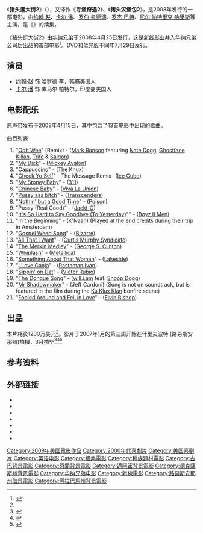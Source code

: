 {{Infobox film
| name           = 猪头逛大街2
| original_name  = {{lang|en|''Harold & Kumar Escape from Guantanamo Bay''}}
| image          = Harold and Kumar 2 poster.jpg
| caption        = 海报
| alt            = Two rabbits in orange jumpsuits behind a wire fence.
| director       = [[Jon_Hurwitz|Jon Hurwitz]] <br />[[Hayden_Schlossberg|Hayden Schlossberg]]
| producer       = Jon Hurwitz <br />Hayden Schlossberg
| writer         = Jon Hurwitz <br />Hayden Schlossberg
| starring       = [[约翰·赵|约翰·赵]] <br />[[卡尔·潘|卡尔·潘]] <br />[[罗伯·考德瑞|罗伯·考德瑞]] <br />[[尼尔·帕特里克·哈里斯|尼尔·帕特里克·哈里斯]]
| music          = [[George_S._Clinton|George S. Clinton]]
| cinematography = [[Daryn_Okada|Daryn Okada]]
| editing        = Jeff Freeman
| studio         = [[Mandate_Pictures|Mandate Pictures]]
| distributor    = [[华纳兄弟|华纳兄弟]] <br />[[New_Line_Cinema|New Line Cinema]]
| released       = {{Start date|2008|04|25}}
| runtime        = '''Theatrical cut''' <br />102 minutes <br />'''Unrated cut'''<br />107 minutes
| country        = {{美國電影產地}}
| language       = English
| budget         = $12,000,000
| gross          = $67,813,470 
| preceded_by    = 《{{link-en|猪头逛大街|Harold & Kumar Go to White Castle}}》
| followed_by    = 《[[猪头逛大街3|猪头逛大街3]]》
}}
《'''猪头逛大街2'''》（{{lang-en|''Harold & Kumar Escape from Guantanamo Bay''}}），又译作《'''寻堡奇遇2'''》、《'''猪头汉堡包2'''》，是2008年发行的一部电影，由[[约翰·赵|约翰·赵]]、[[卡尔·潘|卡尔·潘]]、[[罗伯·考德瑞|罗伯·考德瑞]]、[[罗杰·巴特|罗杰·巴特]]、[[尼尔·帕特里克·哈里斯|尼尔·帕特里克·哈里斯]]等主演，是《{{link-en|猪头逛大街|Harold & Kumar Go to White Castle}}》的续集。

《猪头逛大街2》由[[华纳兄弟|华纳兄弟]]于2008年4月25日发行，这是[[新线影业|新线影业]]并入华纳兄弟公司后出品的首部电影<ref name="variety-babymama">{{cite news
| url = http://www.variety.com/article/VR1117984712.html
| title = 'Baby Mama' tops box office
| work = Variety
| first=Pamela
| last=McClintock
| date=2008-04-27
}}
</ref>。DVD和蓝光版于同年7月29日发行。

== 演员 ==
* [[约翰·赵|约翰·赵]] 饰 哈罗德·李，韩裔美国人
* [[卡尔·潘|卡尔·潘]] 饰 库马尔·帕特尔，印度裔美国人

== 电影配乐 ==
{{Infobox album
| Name        = Harold and Kumar Soundtrack
| Type        = Soundtrack
| Artist      = 群星
| Released    = 2008年3月23日<br><small>(see [[#Release_history|#Release history]])</small>
| Label       = [[New_Line_Records|New Line Records]]/[[Def_Jam|Def Jam]]
}}
原声带发布于2008年4月15日，其中包含了13首电影中出现的歌曲。

;曲目列表
# "[[Ooh_Wee_(Mark_Ronson_song)|Ooh Wee]]" (Remix) - ([[Mark_Ronson|Mark Ronson]] featuring [[Nate_Dogg|Nate Dogg]], [[Ghostface_Killah|Ghostface Killah]], [[Trife_da_God|Trife]] & [[Saigon_(rapper)|Saigon]])
# "[[My_Dick|My Dick]]" - ([[Mickey_Avalon|Mickey Avalon]])
# "[[Cappuccino|Cappuccino]]" - ([[The_Knux|The Knux]])
# "[[Check_Yo_Self|Check Yo Self]]" - The Message Remix- ([[Ice_Cube|Ice Cube]])
# "[[My_Stoney_Baby|My Stoney Baby]]" - ([[311_(band)|311]])
# "[[Chinese_Baby|Chinese Baby]]" - ([[Viva_La_Union|Viva La Union]])
# "[[Pussy_ass_bitch|Pussy ass bitch]]" - ([[Transcenders|Transcenders]])
# "[[Nothin'_but_a_Good_Time|Nothin' but a Good Time]]" - ([[Poison_(band)|Poison]])
# "Pussy (Real Good)" - ([[Jacki-O|Jacki-O]])
# "[[It's_So_Hard_to_Say_Goodbye_(To_Yesterday)|It's So Hard to Say Goodbye (To Yesterday)]]"" - ([[Boyz_II_Men|Boyz II Men]])
# "[[In_the_Beginning_(K'Naan_song)|In the Beginning]]" - ([[K'Naan|K'Naan]]) (Played at the end credits during their trip in Amsterdam)
# "[[Gospel_Weed_Song|Gospel Weed Song]]" - ([[Bizarre_(rapper)|Bizarre]])
# "[[All_That_I_Want|All That I Want]]" - ([[Curtis_Murphy_Syndicate|Curtis Murphy Syndicate]])
# "[[The_Merkin_Medley|The Merkin Medley]]" - ([[George_S._Clinton|George S. Clinton]])
# "[[Whiplash_(song)|Whiplash]]" - ([[Metallica|Metallica]])
# "[[Something_About_That_Woman|Something About That Woman]]" - ([[Lakeside_(band)|Lakeside]])
# "[[I_Love_Ganja|I Love Ganja]]" - ([[Rastaman_Ivan|Rastaman Ivan]])
# "[[Sippin'_on_Dat|Sippin' on Dat]]" - ([[Victor_Rubio|Victor Rubio]])
# "[[The_Donque_Song|The Donque Song]]" - ([[will.i.am|will.i.am]] feat. [[Snoop_Dogg|Snoop Dogg]])
# "[[Mr_Shadowmaker|Mr Shadowmaker]]" - (Jeff Cardoni) (Song is not on soundtrack, but is featured in the film during the [[Ku_Klux_Klan|Ku Klux Klan]] bonfire scene)
# "[[Fooled_Around_and_Fell_in_Love|Fooled Around and Fell in Love]]" - ([[Elvin_Bishop|Elvin Bishop]])

== 出品 ==
本片耗资1200万美元<ref name="variety-babymama" />。影片于2007年1月的第三周开始在什里夫波特 (路易斯安那州)拍摄，3月拍毕<ref>{{cite web|title=11 Board Harold & Kumar|work=comingsoon.net|date=January 31, 2007|url=http://www.comingsoon.net/news/movienews.php?id=18669|accessdate=2007-01-31|archive-date=2012-10-03|archive-url=https://web.archive.org/web/20121003062231/http://www.comingsoon.net/news/movienews.php?id=18669|dead-url=no}}</ref><ref>{{cite web |title= Second Harold & Kumar Starts in January |work= comingsoon.net |date= 2006-10-30 |url= http://www.comingsoon.net/news/movienews.php?id=17266 |accessdate= 2006-12-14 |archive-date= 2015-01-12 |archive-url= https://web.archive.org/web/20150112102433/http://www.comingsoon.net/news/movienews.php?id=17266 |dead-url= no }}</ref><ref>{{cite news |title = 'Kumar' Actor Has College Teaching Gig' |agency = Associated Press |date = 2007-03-26 |url = http://movies.msn.com/movies/article.aspx?news=256269&GT1=7701 |accessdate = 2007-03-26 |archive-url = https://web.archive.org/web/20071112115900/http://movies.msn.com/movies/article.aspx?news=256269&GT1=7701 |archive-date = 2007-11-12 |dead-url = yes }}</ref>

== 参考资料 ==
{{Reflist}}

== 外部链接 ==
* {{official|http://www.haroldandkumar.com/}}
* {{豆瓣|2078159}}
* {{imdb title|0481536}}
* {{Amg movie|379084}}
* {{mojo title|id=haroldandkumar2}}
* {{Rotten-tomatoes|id=harold_and_kumar_2}}
* {{metacritic film|id=Haroldandkumarescape}}

{{DEFAULTSORT:Harold & Kumar Escape from Guantanamo Bay}}
[[Category:2008年美國電影作品|Category:2008年美國電影作品]]
[[Category:2000年代喜劇片|Category:2000年代喜劇片]]
[[Category:美国喜剧片|Category:美国喜剧片]]
[[Category:英语电影|Category:英语电影]]
[[Category:續集電影|Category:續集電影]]
[[Category:種族題材電影|Category:種族題材電影]]
[[Category:古巴背景電影|Category:古巴背景電影]]
[[Category:荷蘭背景電影|Category:荷蘭背景電影]]
[[Category:邁阿密背景電影|Category:邁阿密背景電影]]
[[Category:德克薩斯州背景電影|Category:德克薩斯州背景電影]]
[[Category:华纳兄弟电影|Category:华纳兄弟电影]]
[[Category:新線電影|Category:新線電影]]
[[Category:路易斯安那州取景電影|Category:路易斯安那州取景電影]]
[[Category:阿拉巴馬州背景電影|Category:阿拉巴馬州背景電影]]